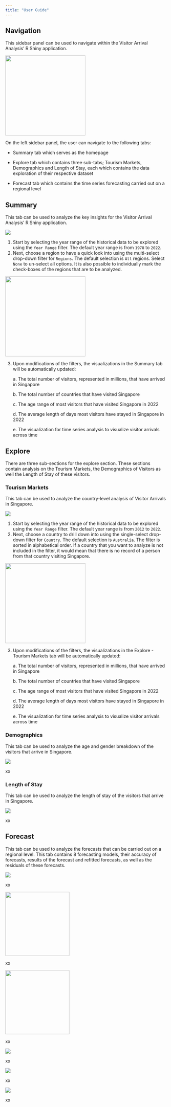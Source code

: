 ```yaml
---
title: "User Guide"
---
```


## Navigation

This sidebar panel can be used to navigate within the Visitor Arrival Analysis' R Shiny application.

![](images/userguide_01_2.png){fig-align="left" width="250"}

On the left sidebar panel, the user can navigate to the following tabs:

-   Summary tab which serves as the homepage

-   Explore tab which contains three sub-tabs; Tourism Markets, Demographics and Length of Stay, each which contains the data exploration of their respective dataset

-   Forecast tab which contains the time series forecasting carried out on a regional level

## Summary

This tab can be used to analyze the key insights for the Visitor Arrival Analysis' R Shiny application.

![](images/userguide_01.png){fig-align="center"}

1.  Start by selecting the year range of the historical data to be explored using the `Year Range` filter. The default year range is from `1978` to `2022`.
2.  Next, choose a region to have a quick look into using the multi-select drop-down filter for `Regions`. The default selection is `All` regions. Select `None` to un-select all options. It is also possible to individually mark the check-boxes of the regions that are to be analyzed.

![](images/userguide_01_1.png){fig-align="left" width="250"}

3.  Upon modifications of the filters, the visualizations in the Summary tab will be automatically updated:

    a\. The total number of visitors, represented in millions, that have arrived in Singapore

    b\. The total number of countries that have visited Singapore

    c\. The age range of most visitors that have visited Singapore in 2022

    d\. The average length of days most visitors have stayed in Singapore in 2022

    e\. The visualization for time series analysis to visualize visitor arrivals across time

## Explore

There are three sub-sections for the explore section. These sections contain analysis on the Tourism Markets, the Demographics of Visitors as well the Length of Stay of these visitors.

### Tourism Markets

This tab can be used to analyze the country-level analysis of Visitor Arrivals in Singapore.

![](images/userguide_02.png){fig-align="center"}

1.  Start by selecting the year range of the historical data to be explored using the `Year Range` filter. The default year range is from `2012` to `2022`.
2.  Next, choose a country to drill down into using the single-select drop-down filter for `Country`. The default selection is `Australia`. The filter is sorted in alphabetical order. If a country that you want to analyze is not included in the filter, it would mean that there is no record of a person from that country visiting Singapore.

![](images/userguide_02_1.png){fig-align="left" width="250"}

3.  Upon modifications of the filters, the visualizations in the Explore - Tourism Markets tab will be automatically updated:

    a\. The total number of visitors, represented in millions, that have arrived in Singapore

    b\. The total number of countries that have visited Singapore

    c\. The age range of most visitors that have visited Singapore in 2022

    d\. The average length of days most visitors have stayed in Singapore in 2022

    e\. The visualization for time series analysis to visualize visitor arrivals across time

### Demographics

This tab can be used to analyze the age and gender breakdown of the visitors that arrive in Singapore.

![](images/userguide_03.png){fig-align="center"}

xx

### Length of Stay

This tab can be used to analyze the length of stay of the visitors that arrive in Singapore.

![](images/userguide_04.png){fig-align="center"}

xx

## Forecast

This tab can be used to analyze the forecasts that can be carried out on a regional level. This tab contains 8 forecasting models, their accuracy of forecasts, results of the forecast and refitted forecasts, as well as the residuals of these forecasts.

![](images/userguide_06.png)

xx

![](images/userguide_10.png){fig-align="left" width="200"}

xx

![](images/userguide_08.png){fig-align="left" width="200"}

xx

![](images/userguide_07.png){fig-align="center"}

xx

![](images/userguide_05.png){fig-align="center"}

xx

![](images/userguide_09.png){fig-align="center"}

xx
